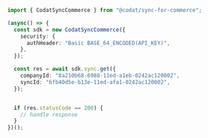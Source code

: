```typescript Get.ts
import { CodatSyncCommerce } from "@codat/sync-for-commerce";

(async() => {
  const sdk = new CodatSyncCommerce({
    security: {
      authHeader: "Basic BASE_64_ENCODED(API_KEY)",
    },
  });

  const res = await sdk.sync.get({
    companyId: "8a210b68-6988-11ed-a1eb-0242ac120002",
    syncId: "6fb40d5e-b13e-11ed-afa1-0242ac120002",
  });


  if (res.statusCode == 200) {
    // handle response
  }
})();
```
